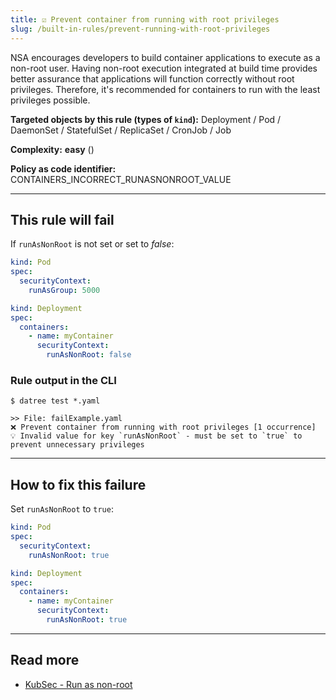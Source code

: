 ```yaml
---
title: ☑️ Prevent container from running with root privileges
slug: /built-in-rules/prevent-running-with-root-privileges
---
```



NSA encourages developers to build container applications to execute as a non-root user. Having non-root execution integrated at build time provides better assurance that applications will function correctly without root privileges. Therefore, it's recommended for containers to run with the least privileges possible.

**Targeted objects by this rule (types of **`kind`**):** Deployment / Pod / DaemonSet / StatefulSet / ReplicaSet / CronJob / Job

**Complexity:** **easy** (<Complexity/>)

**Policy as code identifier:** CONTAINERS_INCORRECT_RUNASNONROOT_VALUE

---

## This rule will fail

If `runAsNonRoot` is not set or set to _false_:

```yaml
kind: Pod
spec:
  securityContext:
    runAsGroup: 5000
```

```yaml
kind: Deployment
spec:
  containers:
    - name: myContainer
      securityContext:
        runAsNonRoot: false
```

### Rule output in the CLI

```terminal
$ datree test *.yaml

>> File: failExample.yaml
❌ Prevent container from running with root privileges [1 occurrence]
💡 Invalid value for key `runAsNonRoot` - must be set to `true` to prevent unnecessary privileges
```

---

## How to fix this failure

Set `runAsNonRoot` to `true`:

```yaml
kind: Pod
spec:
  securityContext:
    runAsNonRoot: true
```

```yaml
kind: Deployment
spec:
  containers:
    - name: myContainer
      securityContext:
        runAsNonRoot: true
```

---

## Read more

- [KubSec - Run as non-root](https://kubesec.io/basics/containers-securitycontext-runasnonroot-true/)
